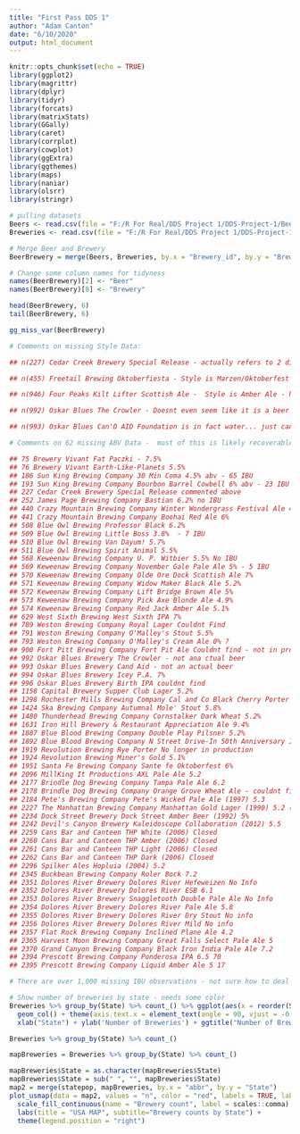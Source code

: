 ```yaml
---
title: "First Pass DDS 1"
author: "Adam Canton"
date: "6/10/2020"
output: html_document
---
```


```r
knitr::opts_chunk$set(echo = TRUE)
library(ggplot2)
library(magrittr)
library(dplyr)
library(tidyr)
library(forcats)
library(matrixStats)
library(GGally)
library(caret)
library(corrplot)
library(cowplot)
library(ggExtra)
library(ggthemes)
library(maps)
library(naniar)
library(olsrr)
library(stringr)
```

```r
# pulling datasets
Beers <- read.csv(file = "F:/R For Real/DDS Project 1/DDS-Project-1/Beers.csv")
Breweries <- read.csv(file = "F:/R For Real/DDS Project 1/DDS-Project-1/Breweries.csv")

# Merge Beer and Brewery
BeerBrewery = merge(Beers, Breweries, by.x = "Brewery_id", by.y = "Brew_ID")

# Change some column names for tidyness
names(BeerBrewery)[2] <- "Beer"
names(BeerBrewery)[8] <- "Brewery"
```

```r
head(BeerBrewery, 6)
tail(BeerBrewery, 6)
```

```r
gg_miss_var(BeerBrewery)
```
```r
# Comments on missing Style Data:

## n(227) Cedar Creek Brewery Special Release - actually refers to 2 different beers Smoked Cherry Quad and Excelsior (Imperial Milk Stout) - https://www.cedarcreekbrewery.com/special-release-beers maybe average them out? ABV - 9.2 v 9.8,  IBU - 33 v 47, Average 9.5 and 40 

## n(455) Freetail Brewing Oktoberfiesta - Style is Marzen/Oktoberfest - https://www.freetailbrewing.com/our-brews/

## n(946) Four Peaks Kilt Lifter Scottish Ale -  Style is Amber Ale - https://www.beeradvocate.com/beer/profile/2171/6218/

## n(992) Oskar Blues The Crowler - Doesnt even seem like it is a beer type, just a resealable can. Consider getting rid of it

## n(993) Oskar Blues Can'D AID Foundation is in fact water... just canned like beer for hurricane recovery

```

```r
# Comments on 62 missing ABV Data -  most of this is likely recoverable - ## row | brewery | beer

## 75 Brewery Vivant Fat Paczki - 7.5%
## 76 Brewery Vivant Earth-Like-Planets 5.5%
## 186 Sun King Brewing Company 30 Min Coma 4.5% abv - 65 IBU
## 193 Sun King Brewing Company Bourbon Barrel Cowbell 6% abv - 23 IBU
## 227 Cedar Creek Brewery Special Release commented above
## 252 James Page Brewing Company Bastian 6.2% no IBU
## 440 Crazy Mountain Brewing Company Winter Wondergrass Festival Ale 4.9% no IBU
## 441 Crazy Mountain Brewing Company Boohai Red Ale 6%
## 508 Blue Owl Brewing Professor Black 6.2%
## 509 Blue Owl Brewing Little Boss 3.8%  - 7 IBU
## 510 Blue Owl Brewing Van Dayum! 5.7%
## 511 Blue Owl Brewing Spirit Animal 5.5%
## 568 Keweenaw Brewing Company U. P. Witbier 5.5% No IBU
## 569 Keweenaw Brewing Company November Gale Pale Ale 5% - 5 IBU
## 570 Keweenaw Brewing Company Olde Ore Dock Scottish Ale 7%
## 571 Keweenaw Brewing Company Widow Maker Black Ale 5.2%
## 572 Keweenaw Brewing Company Lift Bridge Brown Ale 5%
## 573 Keweenaw Brewing Company Pick Axe Blonde Ale 4.9%
## 574 Keweenaw Brewing Company Red Jack Amber Ale 5.1%
## 629 West Sixth Brewing West Sixth IPA 7%
## 789 Weston Brewing Company Royal Lager Couldnt Find
## 791 Weston Brewing Company O'Malley's Stout 5.5%
## 793 Weston Brewing Company O'Malley's Cream Ale 0% ?
## 900 Fort Pitt Brewing Company Fort Pit Ale Couldnt find - not in production any longer
## 992 Oskar Blues Brewery The Crowler - not ana ctual beer
## 993 Oskar Blues Brewery Cand Aid - not an actual beer
## 994 Oskar Blues Brewery Icey P.A. 7% 
## 996 Oskar Blues Brewery Birth IPA couldnt find
## 1158 Capital Brewery Supper Club Lager 5.2% 
## 1298 Rochester Mills Brewing Company Cal and Co Black Cherry Porter 7%
## 1424 Ska Brewing Company Autumnal Mole' Stout 5.8%
## 1480 Thunderhead Brewing Company Cornstalker Dark Wheat 5.2% 
## 1631 Iron Hill Brewery & Restaurant Appreciation Ale 9.4%
## 1887 Blue Blood Brewing Company Double Play Pilsner 5.2%
## 1892 Blue Blood Brewing Company N Street Drive-In 50th Anniversary IPA 8.6%
## 1919 Revolution Brewing Rye Porter No longer in production
## 1924 Revolution Brewing Miner's Gold 5.1%
## 1951 Santa Fe Brewing Company Sante fe Oktoberfest 6%
## 2096 MillKing It Productions AXL Pale Ale 5.2
## 2177 Brindle Dog Brewing Company Tampa Pale Ale 6.2
## 2178 Brindle Dog Brewing Company Orange Grove Wheat Ale - couldnt find
## 2184 Pete's Brewing Company Pete's Wicked Pale Ale (1997) 5.3
## 2227 The Manhattan Brewing Company Manhattan Gold Lager (1990) 5.2 (Beer Authority NYC)
## 2234 Dock Street Brewery Dock Street Amber Beer (1992) 5%
## 2242 Devil's Canyon Brewery Kaleidoscope Collaboration (2012) 5.5
## 2259 Cans Bar and Canteen THP White (2006) Closed
## 2260 Cans Bar and Canteen THP Amber (2006) Closed
## 2261 Cans Bar and Canteen THP Light (2006) Closed
## 2262 Cans Bar and Canteen THP Dark (2006) Closed
## 2296 Spilker Ales Hopluia (2004) 5.2
## 2345 Buckbean Brewing Company Roler Bock 7.2
## 2351 Dolores River Brewery Dolores River Hefeweizen No Info
## 2352 Dolores River Brewery Dolores River ESB 6.1
## 2353 Dolores River Brewery Snaggletooth Double Pale Ale No Info 
## 2354 Dolores River Brewery Dolores River Pale Ale 5.8
## 2355 Dolores River Brewery Dolores River Dry Stout No info
## 2356 Dolores River Brewery Dolores River Mild No info
## 2357 Flat Rock Brewing Company Inclined Plane Ale 4.2
## 2365 Harvest Moon Brewing Company Great Falls Select Pale Ale 5
## 2370 Grand Canyon Brewing Company Black Iron India Pale Ale 7.2
## 2394 Prescott Brewing Company Ponderosa IPA 6.5 70
## 2395 Prescott Brewing Company Liquid Amber Ale 5 17

```

```r
# There are over 1,000 missing IBU observations - not sure how to deal with this many missing values. Likely going to have to automate something - Surely there is a beer api?
```


```r
# Show number of breweries by state - needs some color
Breweries %>% group_by(State) %>% count_() %>% ggplot(aes(x = reorder(State, -n), y = n )) +
  geom_col() + theme(axis.text.x = element_text(angle = 90, vjust = -0.05)) +
  xlab("State") + ylab('Number of Breweries') + ggtitle("Number of Breweries by State") + geom_text(aes(label = n), vjust = -0.5, size = 3)
```


```r
Breweries %>% group_by(State) %>% count_()
```

```r
mapBreweries = Breweries %>% group_by(State) %>% count_()
```
```r
mapBreweries$State = as.character(mapBreweries$State)
mapBreweries$State = sub(" ", "", mapBreweries$State)
map2 = merge(statepop, mapBreweries, by.x = "abbr", by.y = "State")
plot_usmap(data = map2, values = "n", color = "red", labels = TRUE, label_color = "white") + 
  scale_fill_continuous(name = "Brewery count", label = scales::comma) + 
  labs(title = "USA MAP", subtitle="Brewery counts by State") +
  theme(legend.position = "right")
```









